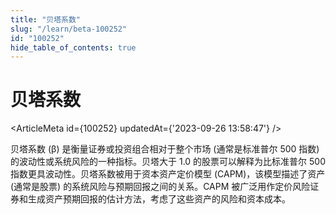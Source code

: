 ```yaml
---
title: "贝塔系数"
slug: "/learn/beta-100252"
id: "100252"
hide_table_of_contents: true
---
```



# 贝塔系数

<ArticleMeta id={100252} updatedAt={'2023-09-26 13:58:47'} />
<div className='border-solid border-b border-t-0 my-4 border-[var(--ifm-color-gray-300)]' />

贝塔系数 (β) 是衡量证券或投资组合相对于整个市场 (通常是标准普尔 500 指数) 的波动性或系统风险的一种指标。贝塔大于 1.0 的股票可以解释为比标准普尔 500 指数更具波动性。贝塔系数被用于资本资产定价模型 (CAPM)，该模型描述了资产 (通常是股票) 的系统风险与预期回报之间的关系。CAPM 被广泛用作定价风险证券和生成资产预期回报的估计方法，考虑了这些资产的风险和资本成本。
